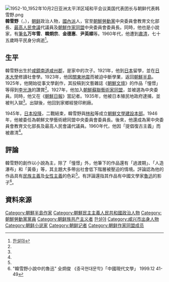 {{noteTA
|G1=Country
|1=zh:北朝鮮; zh-cn:朝鲜; zh-tw:朝鮮; zh-hk:朝鮮; zh-sg:朝鲜;
}}
[[File:1952-10_1952年10月2日亚洲太平洋区域和平会议美国代表团长与朝鲜代表韩雪野.png|thumb]]
'''韓雪野'''（{{kor|한설야|韓雪野}}，{{bd|1900年|8月3日|1976年|4月6日}}），[[朝鲜民主主义人民共和国|朝鲜]]政治人物，[[南朝鲜劳动党|國內派]]人，官至[[朝鮮勞動黨|朝鮮勞動黨]]中央委員會教育文化部長、[[最高人民會議|最高人民會議]]代議員及[[朝鮮文學藝術總同盟|朝鮮作家同盟]]中央委員會委員長。同時，他也是小說家，有[[筆名|筆名]]'''万年雪'''、'''韓炯宗'''、'''金德惠'''、'''尹英順'''等。1960年代，他遭到[[肅清|肅清]]，七十五歲時平民身分病逝<ref name="encykorea">[http://encykorea.aks.ac.kr/Contents/Contents?contents_id=E0061717 한설야]{{Dead link|date=2018年7月 |bot=InternetArchiveBot |fix-attempted=yes }}</ref>。

==生平==
韓雪野出生於[[咸鏡南道|咸鏡南道]][[咸州郡|咸州郡]]，是家中的次子。1921年，他到[[日本|日本]]留學，並在[[日本大學|日本大學]]修讀社會學。1923年，他因[[關東地震|關東地震]]而被迫中斷學業，返回[[朝鮮半島|朝鮮半島]]。1925年，他開始從事文學創作，其投稿到文藝雜誌《[[朝鮮文壇|朝鮮文壇]]》的作品「憧憬」等得到[[李光洙|李光洙]]的讚賞<ref name="encykorea"/>。1927年，他加入[[朝鮮蘇聯藝術家同盟|朝鮮蘇聯藝術家同盟]]，並被選為中央委員。同時，他又在《[[朝鮮日報|朝鮮日報]]》當記者。1935年，他被日本殖民地政府逮捕，並被判入獄<ref name="encykorea"/>。出獄後，他回到家鄉經營印刷廠。

1945年，[[日本投降|日本投降]]，二戰結束，韓雪野與[[林和_(作家)|林和]]等成立[[朝鮮文學建設本部|朝鮮文學建設本部]]。1946年，他被委任為朝鮮文學藝術總同盟中央委員會委員長。後來，他還成為黨中央委員會教育文化部長及最高人民會議代議員。1960年代，他因「提倡復古主義」而被肅清<ref name="encykorea"/>。

==評論==
韓雪野的創作以小說為主，除了「憧憬」外，他筆下的作品還有「過渡期」、「人造瀑布」和「黃昏」等，其主題大多帶出社會低下階層被壓迫的情境。評論認為他的作品具有[[民族主義|民族主義]]及[[女性主義|女性主義]]的色彩<ref name="encykorea"/>。有評論還指其作品有中國文學家[[魯迅|魯迅]]的影子<ref>"韓雪野小說中的魯迅" 全炯俊 《중국현대문학》「中國現代文學」 1999.12 41-49</ref>。

==資料來源==
{{reflist}}

{{Authority control}}

[[Category:朝鮮半島作家|Category:朝鮮半島作家]]
[[Category:朝鮮民主主義人民共和國政治人物|Category:朝鮮民主主義人民共和國政治人物]]
[[Category:朝鮮勞動黨黨員|Category:朝鮮勞動黨黨員]]
[[Category:朝鲜族共产主义者|Category:朝鲜族共产主义者]]
[[Category:咸鏡南道出身人物|한설야]]
[[Category:咸兴市出身人物|Category:咸兴市出身人物]]
[[Category:朝鲜小说家|Category:朝鲜小说家]]
[[Category:朝鲜记者|Category:朝鲜记者]]
[[Category:朝鲜作家同盟成员|Category:朝鲜作家同盟成员]]